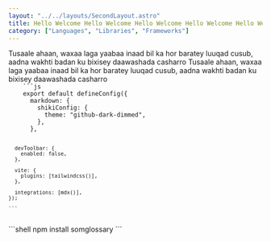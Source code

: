 ```yaml
---
layout: "../../layouts/SecondLayout.astro"
title: Hello Welcome Hello Welcome Hello Welcome Hello Welcome Hello Welcome Hello Welcome
category: ["Languages", "Libraries", "Frameworks"]
---
```



<Block title="Hello Adam">
  Tusaale ahaan, waxaa laga yaabaa inaad bil ka hor baratey luuqad cusub, aadna
  wakhti badan ku bixisey daawashada casharro Tusaale ahaan, waxaa laga yaabaa inaad bil ka hor baratey luuqad cusub, aadna wakhti badan ku bixisey daawashada casharro

<Code>
    ```js
    export default defineConfig({
      markdown: {
        shikiConfig: {
          theme: "github-dark-dimmed",
        },
      },

      devToolbar: {
        enabled: false,
      },

      vite: {
        plugins: [tailwindcss()],
      },

      integrations: [mdx()],
    });

    ```
</Code>

<Terminal>
    ```shell
    npm install somglossary
    ```
</Terminal>

</Block>
